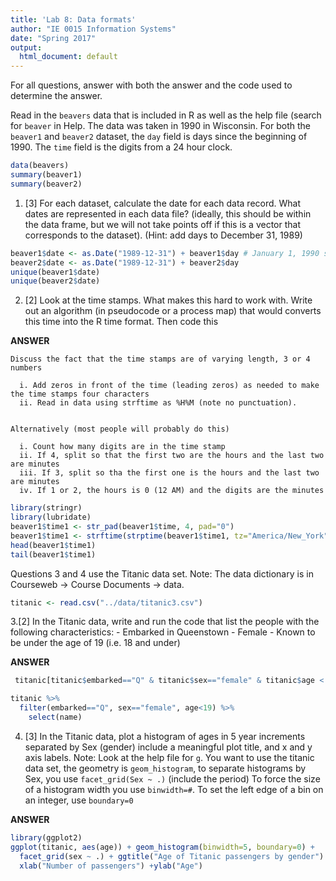 ```yaml
---
title: 'Lab 8: Data formats'
author: "IE 0015 Information Systems"
date: "Spring 2017"
output:
  html_document: default
---
```


For all questions, answer with both the answer and the code used to determine the answer.

Read in the `beavers` data that is included in R as well as the help file (search for `beaver` in Help.  The data was taken in 1990 in Wisconsin. For both the `beaver1` and `beaver2` dataset, the `day` field is days since the beginning of 1990.  The `time` field is the digits from a 24 hour clock.

```r
data(beavers)
summary(beaver1)
summary(beaver2)
```

1. [3]  For each dataset, calculate the date for each data record. What dates are represented in each data file? (ideally, this should be within the data frame, but we will not take points off if this is a vector that corresponds to the dataset). (Hint:  add days to December 31, 1989)

```r
beaver1$date <- as.Date("1989-12-31") + beaver1$day # January 1, 1990 should be day 1
beaver2$date <- as.Date("1989-12-31") + beaver2$day 
unique(beaver1$date)
unique(beaver2$date)
```

2. [2] Look at the time stamps. What makes this hard to work with. Write out an algorithm (in pseudocode or a process map) that would converts this time into the R time format.  Then code this

**ANSWER**
```
Discuss the fact that the time stamps are of varying length, 3 or 4 numbers

  i. Add zeros in front of the time (leading zeros) as needed to make the time stamps four characters
  ii. Read in data using strftime as %H%M (note no punctuation).  
  
  
Alternatively (most people will probably do this)

  i. Count how many digits are in the time stamp
  ii. If 4, split so that the first two are the hours and the last two are minutes
  iii. If 3, split so tha the first one is the hours and the last two are minutes
  iv. If 1 or 2, the hours is 0 (12 AM) and the digits are the minutes
```
```r
library(stringr)
library(lubridate)
beaver1$time1 <- str_pad(beaver1$time, 4, pad="0")
beaver1$time1 <- strftime(strptime(beaver1$time1, tz="America/New_York", format="%H%M"),format="%H:%M")
head(beaver1$time1)
tail(beaver1$time1)
```

Questions 3 and 4 use the Titanic data set. Note: The data dictionary is in Courseweb -> Course Documents -> data.
```r
titanic <- read.csv("../data/titanic3.csv")
```

3.[2]  In the Titanic data, write and run the code that list the people with the following characteristics: 
  -  Embarked in Queenstown
  -  Female
  -  Known to be under the age of 19 (i.e. 18 and under)

**ANSWER**
```r
 titanic[titanic$embarked=="Q" & titanic$sex=="female" & titanic$age < 19 & !is.na(titanic$age),"name"]
```

```r
titanic %>%
  filter(embarked=="Q", sex=="female", age<19) %>%
    select(name)
```

4. [3] In the Titanic data, plot a histogram of ages in 5 year increments separated by Sex (gender) include a meaningful plot title, and x and y axis labels. Note: Look at the help file for `g`. You want to use the titanic data set, the geometry is `geom_histogram`, to separate histograms by Sex, you use `facet_grid(Sex ~ .)`  (include the period) To force the size of a histogram width you use `binwidth=#`. To set the left edge of a bin on an integer, use `boundary=0`

**ANSWER**
```r
library(ggplot2)
ggplot(titanic, aes(age)) + geom_histogram(binwidth=5, boundary=0) + 
  facet_grid(sex ~ .) + ggtitle("Age of Titanic passengers by gender") + 
  xlab("Number of passengers") +ylab("Age")
```
